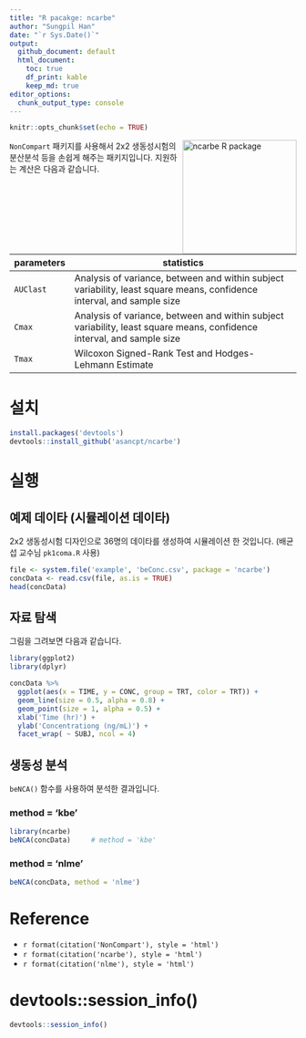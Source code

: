```yaml
---
title: "R pacakge: ncarbe"
author: "Sungpil Han"
date: "`r Sys.Date()`"
output: 
  github_document: default
  html_document:
    toc: true
    df_print: kable
    keep_md: true
editor_options: 
  chunk_output_type: console
---
```


```r
knitr::opts_chunk$set(echo = TRUE)
```

<img src="https://shanmdphd.github.io/hex/ncarbe.png" height="200" alt="ncarbe R package" align="right" />

`NonCompart` 패키지를 사용해서 2x2 생동성시험의 분산분석 등을 손쉽게 해주는 패키지입니다.
지원하는 계산은 다음과 같습니다.

|parameters | statistics|
|---|--------------------------------------------------------------------------------------|
| `AUClast` | Analysis of variance, between and within subject variability, least square means, confidence interval, and sample size |
| `Cmax` | Analysis of variance, between and within subject variability, least square means, confidence interval, and sample size |
| `Tmax` | Wilcoxon Signed-Rank Test and Hodges-Lehmann Estimate | 


# 설치

```r
install.packages('devtools')
devtools::install_github('asancpt/ncarbe')
```

# 실행

## 예제 데이타 (시뮬레이션 데이타)

2x2 생동성시험 디자인으로 36명의 데이타를 생성하여 시뮬레이션 한 것입니다. (배균섭 교수님 `pk1coma.R` 사용)

```r
file <- system.file('example', 'beConc.csv', package = 'ncarbe')
concData <- read.csv(file, as.is = TRUE)
head(concData)
```

## 자료 탐색

그림을 그려보면 다음과 같습니다.

```r
library(ggplot2)
library(dplyr)

concData %>% 
  ggplot(aes(x = TIME, y = CONC, group = TRT, color = TRT)) +
  geom_line(size = 0.5, alpha = 0.8) +
  geom_point(size = 1, alpha = 0.5) +
  xlab('Time (hr)') +
  ylab('Concentrationg (ng/mL)') +
  facet_wrap( ~ SUBJ, ncol = 4)
```

## 생동성 분석

`beNCA()` 함수를 사용하여 분석한 결과입니다.

### method = 'kbe'

```r
library(ncarbe)
beNCA(concData)     # method = 'kbe'
```

### method = 'nlme'

```r
beNCA(concData, method = 'nlme')
```

# Reference

- `r format(citation('NonCompart'), style = 'html')`
- `r format(citation('ncarbe'), style = 'html')`
- `r format(citation('nlme'), style = 'html')`

# devtools::session_info()

```r
devtools::session_info()
```
